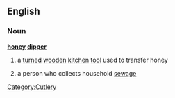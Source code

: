 ==English==

===Noun===

'''[[honey]] [[dipper]]'''

# a [[turned]] [[wooden]] [[kitchen]] [[tool]] used to transfer honey
# {{context|mostly|US|dated}} a person who collects household [[sewage]]

[[Category:Cutlery]]